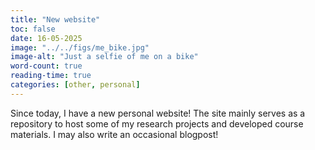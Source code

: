 ```yaml
---
title: "New website"
toc: false
date: 16-05-2025
image: "../../figs/me_bike.jpg"
image-alt: "Just a selfie of me on a bike"
word-count: true
reading-time: true
categories: [other, personal]
---
```


Since today, I have a new personal website! The site mainly serves as a repository to host some of my research projects and developed course materials. I may also write an occasional blogpost!
